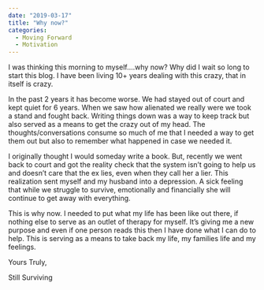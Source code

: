 ---
date: "2019-03-17"
title: "Why now?"
categories:
  - Moving Forward
  - Motivation
---

I was thinking this morning to myself….why now? Why did I wait so long to start this blog. I have been living 10+ years dealing with this crazy, that in itself is crazy. 

In the past 2 years it has become worse.  We had stayed out of court and kept quiet for 6 years. When we saw how alienated we really were we took a stand and fought back. Writing things down was a way to keep track but also served as a means to get the crazy out of my head.  The thoughts/conversations consume so much of me that I needed a way to get them out but also to remember what happened in case we needed it. 

I originally thought I would someday write a book. But, recently we went back to court and got the reality check that the system isn’t going to help us and doesn’t care that the ex lies, even when they call her a lier. This realization sent myself and my husband into a depression. A sick feeling that while we struggle to survive, emotionally and financially she will continue to get away with everything. 

This is why now. I needed to put what my life has been like out there, if nothing else to serve as an outlet of therapy for myself. It’s giving me a new purpose and even if one person reads this then I have done what I can do to help. This is serving as a means to take back my life, my families life and my feelings. 


Yours Truly,

  Still Surviving